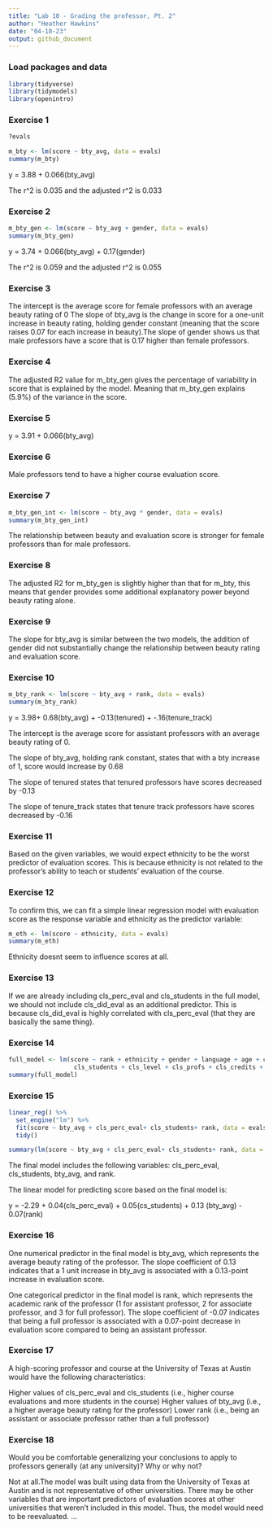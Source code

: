 ```yaml
---
title: "Lab 10 - Grading the professor, Pt. 2"
author: "Heather Hawkins"
date: "04-10-23"
output: github_document
---
```


### Load packages and data

```r
library(tidyverse) 
library(tidymodels)
library(openintro)
```

### Exercise 1

```r
?evals

m_bty <- lm(score ~ bty_avg, data = evals)
summary(m_bty)
```
y = 3.88 + 0.066(bty_avg)

The r^2 is 0.035 and the adjusted r^2 is 0.033

### Exercise 2

```r
m_bty_gen <- lm(score ~ bty_avg + gender, data = evals)
summary(m_bty_gen)
```
y = 3.74 + 0.066(bty_avg) + 0.17(gender)

The r^2 is 0.059 and the adjusted r^2 is 0.055

### Exercise 3

The intercept is the average score for female professors with an average beauty rating of 0
The slope of bty_avg is the change in score for a one-unit increase in beauty rating, holding gender constant (meaning that the score raises 0.07 for each increase in beauty).The slope of gender shows us that male professors have a score that is 0.17 higher than female professors. 


### Exercise 4

The adjusted R2 value for m_bty_gen gives the percentage of variability in score that is explained by the model. Meaning that m_bty_gen explains (5.9%) of the variance in the score. 


### Exercise 5

y = 3.91 + 0.066(bty_avg)


### Exercise 6

Male professors tend to have a higher course evaluation score.


### Exercise 7

```r
m_bty_gen_int <- lm(score ~ bty_avg * gender, data = evals)
summary(m_bty_gen_int)
```

The relationship between beauty and evaluation score is stronger for female professors than for male professors.

### Exercise 8

The adjusted R2 for m_bty_gen is slightly higher than that for m_bty, this means that gender provides some additional explanatory power beyond beauty rating alone. 


### Exercise 9

The slope for bty_avg is similar between the two models, the addition of gender did not substantially change the relationship between beauty rating and evaluation score.

### Exercise 10


```r
m_bty_rank <- lm(score ~ bty_avg + rank, data = evals)
summary(m_bty_rank)
```
y = 3.98+ 0.68(bty_avg) + -0.13(tenured) + -.16(tenure_track)

The intercept is the average score for assistant professors with an average beauty rating of 0.

The slope of bty_avg, holding rank constant, states that with a bty increase of 1, score would increase by 0.68

The slope of tenured states that tenured professors have scores decreased by -0.13

The slope of tenure_track states that tenure track professors have scores decreased by -0.16

### Exercise 11

Based on the given variables, we would expect ethnicity to be the worst predictor of evaluation scores. This is because ethnicity is not related to the professor's ability to teach or students' evaluation of the course. 


### Exercise 12

To confirm this, we can fit a simple linear regression model with evaluation score as the response variable and ethnicity as the predictor variable:

```r
m_eth <- lm(score ~ ethnicity, data = evals)
summary(m_eth)
```
Ethnicity doesnt seem to influence scores at all. 

### Exercise 13

If we are already including cls_perc_eval and cls_students in the full model, we should not include cls_did_eval as an additional predictor. This is because cls_did_eval is highly correlated with cls_perc_eval (that they are basically the same thing).

### Exercise 14


```r
full_model <- lm(score ~ rank + ethnicity + gender + language + age + cls_perc_eval + 
                  cls_students + cls_level + cls_profs + cls_credits + bty_avg, data = evals)
summary(full_model)
```

### Exercise 15


```r
linear_reg() %>%
  set_engine("lm") %>%
  fit(score ~ bty_avg + cls_perc_eval+ cls_students+ rank, data = evals) %>%
  tidy()

summary(lm(score ~ bty_avg + cls_perc_eval+ cls_students+ rank, data = evals))
```
The final model includes the following variables: cls_perc_eval, cls_students, bty_avg, and rank.

The linear model for predicting score based on the final model is:

y = -2.29 + 0.04(cls_perc_eval) + 0.05(cs_students) + 0.13 (bty_avg) - 0.07(rank)



### Exercise 16

One numerical predictor in the final model is bty_avg, which represents the average beauty rating of the professor. The slope coefficient of 0.13 indicates that a 1 unit increase in bty_avg is associated with a 0.13-point increase in evaluation score.

One categorical predictor in the final model is rank, which represents the academic rank of the professor (1 for assistant professor, 2 for associate professor, and 3 for full professor). The slope coefficient of -0.07 indicates that being a full professor is associated with a 0.07-point decrease in evaluation score compared to being an assistant professor.

### Exercise 17

A high-scoring professor and course at the University of Texas at Austin would have the following characteristics:

Higher values of cls_perc_eval and cls_students (i.e., higher course evaluations and more students in the course)
Higher values of bty_avg (i.e., a higher average beauty rating for the professor)
Lower rank (i.e., being an assistant or associate professor rather than a full professor)

### Exercise 18

Would you be comfortable generalizing your conclusions to apply to professors generally (at any university)? Why or why not?

Not at all.The model was built using data from the University of Texas at Austin and is not representative of other universities. There may be other variables that are important predictors of evaluation scores at other universities that weren't included in this model. Thus, the model would need to be reevaluated. 
...


